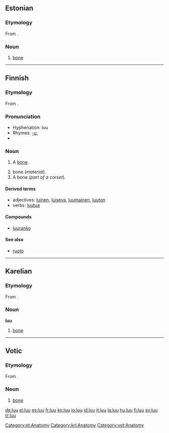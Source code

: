 ==Estonian==

===Etymology===
From {{proto|Uralic|luwe|lang=et}}.

===Noun===
{{infl|et|noun}}

# [[bone]]

[[Category:et:Anatomy]]

----

==Finnish==

===Etymology===
From {{proto|Uralic|luwe|lang=fi}}.

===Pronunciation===
*Hyphenation: luu
*Rhymes: [[Rhymes:Finnish:-uː|-uː]]
*{{IPA|[luː]}}

===Noun===
{{fi-noun|lu|type=puu}}

# {{context|skeleton|lang=fi}} A [[bone]].
# bone (''material'').
# A bone (''part of a corset'').

====Derived terms====
*adjectives: [[luinen]], [[luiseva]], [[luumainen]], [[luuton]]
*verbs: [[luutua]]

====Compounds====
*[[luuranko]]

====See also====
*[[ruoto]]

----

==Karelian==

===Etymology===
From {{proto|Uralic|luwe|lang=krl}}.

===Noun===
'''luu'''

#[[bone]]

[[Category:krl:Anatomy]]

----

==Votic==

===Etymology===
From {{proto|Uralic|luwe|lang=vot}}.

===Noun===
{{infl|vot|noun}}

# [[bone]]

[[Category:vot:Anatomy]]

[[de:luu]]
[[el:luu]]
[[es:luu]]
[[fr:luu]]
[[ko:luu]]
[[io:luu]]
[[id:luu]]
[[it:luu]]
[[la:luu]]
[[hu:luu]]
[[fi:luu]]
[[sv:luu]]
[[tr:luu]]